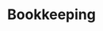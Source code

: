 ---
slug: bookkeeping
link: /projects/bookkeeping/
category: 'projects'
title: Bookkeeping
publicData: Sep 11th 2020
pagesCount: 8
pages: 
    - page:
        - image: ../../assets/images/projects/project-460-bookkeeping/bookkeeping-0.png
        - title: Главная,
    - page:
        - image: ../../assets/images/projects/project-460-bookkeeping/bookkeeping-1.png
        - title: Счет,
    - page:
        - image: ../../assets/images/projects/project-460-bookkeeping/bookkeeping-2.png
        - title: История,
    - page:
        - image: ../../assets/images/projects/project-460-bookkeeping/bookkeeping-3.png
        - title: Страница истории,
    - page:
        - image: ../../assets/images/projects/project-460-bookkeeping/bookkeeping-4.png
        - title: Логин,
    - page:
        - image: ../../assets/images/projects/project-460-bookkeeping/bookkeeping-5.png
        - title: Планирование,
    - page:
        - image: ../../assets/images/projects/project-460-bookkeeping/bookkeeping-6.png
        - title: Регистрация,
    - page:
        - image: ../../assets/images/projects/project-460-bookkeeping/bookkeeping-7.png
        - title: Группы
sortIdx: 460
---